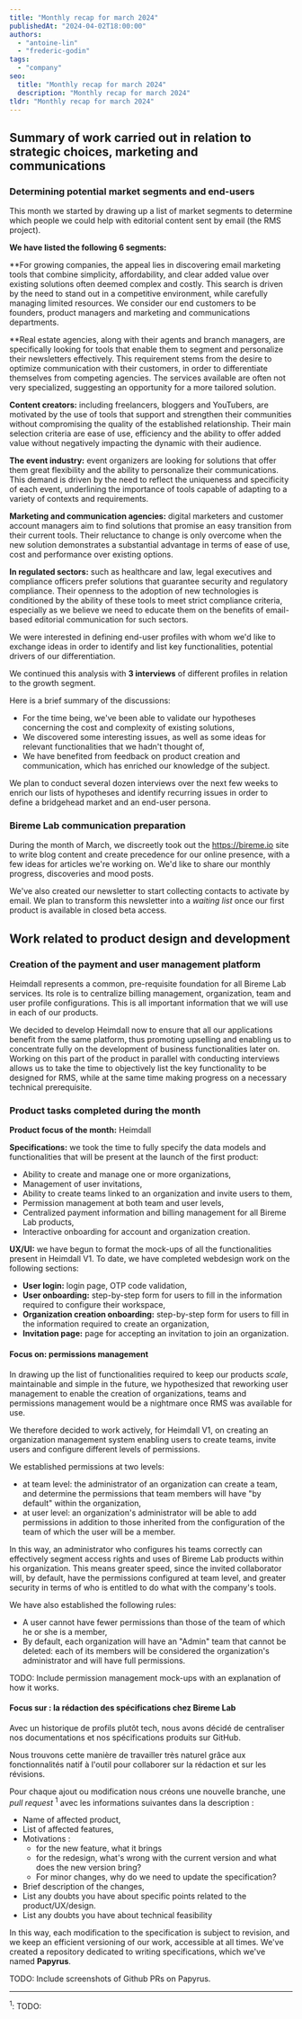 ```yaml
---
title: "Monthly recap for march 2024"
publishedAt: "2024-04-02T18:00:00"
authors:
  - "antoine-lin"
  - "frederic-godin"
tags:
  - "company"
seo:
  title: "Monthly recap for march 2024"
  description: "Monthly recap for march 2024"
tldr: "Monthly recap for march 2024"
---
```


## Summary of work carried out in relation to strategic choices, marketing and communications

### Determining potential market segments and end-users

This month we started by drawing up a list of market segments to determine which people we could help with editorial content sent by email (the RMS project).

**We have listed the following 6 segments:**

**For growing companies, the appeal lies in discovering email marketing tools that combine simplicity, affordability, and clear added value over existing solutions often deemed complex and costly. This search is driven by the need to stand out in a competitive environment, while carefully managing limited resources. We consider our end customers to be founders, product managers and marketing and communications departments.

**Real estate agencies, along with their agents and branch managers, are specifically looking for tools that enable them to segment and personalize their newsletters effectively. This requirement stems from the desire to optimize communication with their customers, in order to differentiate themselves from competing agencies. The services available are often not very specialized, suggesting an opportunity for a more tailored solution.

**Content creators:** including freelancers, bloggers and YouTubers, are motivated by the use of tools that support and strengthen their communities without compromising the quality of the established relationship. Their main selection criteria are ease of use, efficiency and the ability to offer added value without negatively impacting the dynamic with their audience.

**The event industry:** event organizers are looking for solutions that offer them great flexibility and the ability to personalize their communications. This demand is driven by the need to reflect the uniqueness and specificity of each event, underlining the importance of tools capable of adapting to a variety of contexts and requirements.

**Marketing and communication agencies:** digital marketers and customer account managers aim to find solutions that promise an easy transition from their current tools. Their reluctance to change is only overcome when the new solution demonstrates a substantial advantage in terms of ease of use, cost and performance over existing options.

**In regulated sectors:** such as healthcare and law, legal executives and compliance officers prefer solutions that guarantee security and regulatory compliance. Their openness to the adoption of new technologies is conditioned by the ability of these tools to meet strict compliance criteria, especially as we believe we need to educate them on the benefits of email-based editorial communication for such sectors.

We were interested in defining end-user profiles with whom we'd like to exchange ideas in order to identify and list key functionalities, potential drivers of our differentiation.

We continued this analysis with **3 interviews** of different profiles in relation to the growth segment.

Here is a brief summary of the discussions:
- For the time being, we've been able to validate our hypotheses concerning the cost and complexity of existing solutions,
- We discovered some interesting issues, as well as some ideas for relevant functionalities that we hadn't thought of,
- We have benefited from feedback on product creation and communication, which has enriched our knowledge of the subject.

We plan to conduct several dozen interviews over the next few weeks to enrich our lists of hypotheses and identify recurring issues in order to define a bridgehead market and an end-user persona.

### Bireme Lab communication preparation

During the month of March, we discreetly took out the https://bireme.io site to write blog content and create precedence for our online presence, with a few ideas for articles we're working on. We'd like to share our monthly progress, discoveries and mood posts.

We've also created our newsletter to start collecting contacts to activate by email. We plan to transform this newsletter into a *waiting list* once our first product is available in closed beta access.

## Work related to product design and development

### Creation of the payment and user management platform

Heimdall represents a common, pre-requisite foundation for all Bireme Lab services. Its role is to centralize billing management, organization, team and user profile configurations. This is all important information that we will use in each of our products.

We decided to develop Heimdall now to ensure that all our applications benefit from the same platform, thus promoting upselling and enabling us to concentrate fully on the development of business functionalities later on. Working on this part of the product in parallel with conducting interviews allows us to take the time to objectively list the key functionality to be designed for RMS, while at the same time making progress on a necessary technical prerequisite.

### Product tasks completed during the month

**Product focus of the month:** Heimdall

**Specifications:** we took the time to fully specify the data models and functionalities that will be present at the launch of the first product:
- Ability to create and manage one or more organizations,
- Management of user invitations,
- Ability to create teams linked to an organization and invite users to them,
- Permission management at both team and user levels,
- Centralized payment information and billing management for all Bireme Lab products,
- Interactive onboarding for account and organization creation.

**UX/UI:** we have begun to format the mock-ups of all the functionalities present in Heimdall V1.
To date, we have completed webdesign work on the following sections:
- **User login:** login page, OTP code validation,
- **User onboarding:** step-by-step form for users to fill in the information required to configure their workspace,
- **Organization creation onboarding:** step-by-step form for users to fill in the information required to create an organization,
- **Invitation page:** page for accepting an invitation to join an organization.

#### Focus on: permissions management

In drawing up the list of functionalities required to keep our products *scale*, maintainable and simple in the future, we hypothesized that reworking user management to enable the creation of organizations, teams and permissions management would be a nightmare once RMS was available for use.

We therefore decided to work actively, for Heimdall V1, on creating an organization management system enabling users to create teams, invite users and configure different levels of permissions.

We established permissions at two levels:
- at team level: the administrator of an organization can create a team, and determine the permissions that team members will have "by default" within the organization,
- at user level: an organization's administrator will be able to add permissions in addition to those inherited from the configuration of the team of which the user will be a member.

In this way, an administrator who configures his teams correctly can effectively segment access rights and uses of Bireme Lab products within his organization. This means greater speed, since the invited collaborator will, by default, have the permissions configured at team level, and greater security in terms of who is entitled to do what with the company's tools.

We have also established the following rules:
- A user cannot have fewer permissions than those of the team of which he or she is a member,
- By default, each organization will have an "Admin" team that cannot be deleted: each of its members will be considered the organization's administrator and will have full permissions.

TODO: Include permission management mock-ups with an explanation of how it works.

#### Focus sur : la rédaction des spécifications chez Bireme Lab

Avec un historique de profils plutôt tech, nous avons décidé de centraliser nos documentations et nos spécifications produits sur GitHub.

Nous trouvons cette manière de travailler très naturel grâce aux fonctionnalités natif à l'outil pour collaborer sur la rédaction et sur les révisions.

Pour chaque ajout ou modification nous créons une nouvelle branche, une *pull request* <sup>1</sup> avec les informations suivantes dans la description :

- Name of affected product,
- List of affected features,
- Motivations :
  - for the new feature, what it brings
  - for the redesign, what's wrong with the current version and what does the new version bring?
  - For minor changes, why do we need to update the specification?
- Brief description of the changes,
- List any doubts you have about specific points related to the product/UX/design.
- List any doubts you have about technical feasibility

In this way, each modification to the specification is subject to revision, and we keep an efficient versioning of our work, accessible at all times.
We've created a repository dedicated to writing specifications, which we've named **Papyrus**.

TODO: Include screenshots of Github PRs on Papyrus.

---

<sup>1</sup>: TODO:
